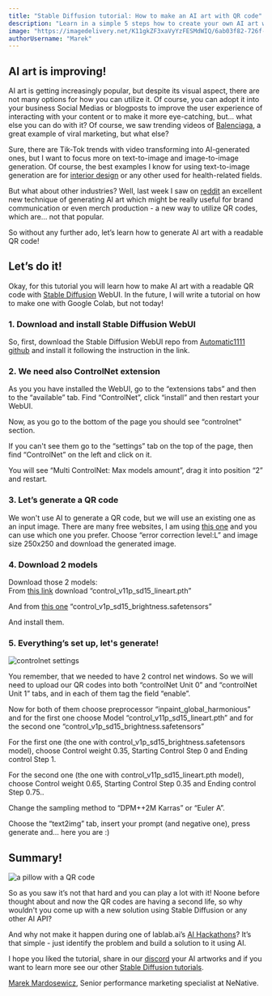 ```yaml
---
title: "Stable Diffusion tutorial: How to make an AI art with QR code"
description: "Learn in a simple 5 steps how to create your own AI art with a QR code using Stable Diffusion!"
image: "https://imagedelivery.net/K11gkZF3xaVyYzFESMdWIQ/6ab03f82-726f-45f5-f48b-2d31a8617100/full"
authorUsername: "Marek"
---
```



## AI art is improving!

AI art is getting increasingly popular, but despite its visual aspect, there are not many options for how you can utilize it. Of course, you can adopt it into your business Social Medias or blogposts to improve the user experience of interacting with your content or to make it more eye-catching, but… what else you can do with it? Of course, we saw trending videos of [Balenciaga](https://www.youtube.com/watch?v=iE39q-IKOzA), a great example of viral marketing, but what else?

Sure, there are Tik-Tok trends with video transforming into AI-generated ones, but I want to focus more on text-to-image and image-to-image generation. Of course, the best examples I know for using text-to-image generation are for [interior design](https://lablab.ai/blog/the-best-7-ai-interior-design-tools) or any other used for health-related fields. 

But what about other industries? Well, last week I saw on [reddit](https://www.reddit.com/r/StableDiffusion/comments/141hg9x/controlnet_for_qr_code/) an excellent new technique of generating AI art which might be really useful for brand communication or even merch production - a new way to utilize QR codes, which are… not that popular.

So without any further ado, let’s learn how to generate AI art with a readable QR code!

## Let’s do it!

Okay, for this tutorial you will learn how to make AI art with a readable QR code with [Stable Diffusion](https://lablab.ai/tech/stable-diffusion) WebUI. In the future, I will write a tutorial on how to make one with Google Colab, but not today!

### 1. Download and install Stable Diffusion WebUI

So, first, download the Stable Diffusion WebUI repo from [Automatic1111 github](https://github.com/AUTOMATIC1111/stable-diffusion-webui) and install it following the instruction in the link. 

### 2. We need also ControlNet extension

As you you have installed the WebUI, go to the “extensions tabs” and then to the “available” tab. Find “ControlNet”, click “install” and then restart your WebUI.

Now, as you go to the bottom of the page you should see “controlnet” section.

If you can't see them go to the “settings” tab on the top of the page, then find “ControlNet” on the left and click on it.  

You will see “Multi ControlNet: Max models amount”, drag it into position “2” and restart.

### 3. Let’s generate a QR code

We won't use AI to generate a QR code, but we will use an existing one as an input image. There are many free websites, I am using [this one](https://dnschecker.org/qr-code-generator.php) and you can use which one you prefer. Choose “error correction level:L” and image size 250x250 and download the generated image.

### 4. Download 2 models

Download those 2 models: \
From [this link](https://huggingface.co/lllyasviel/ControlNet-v1-1/tree/main) download “control_v11p_sd15_lineart.pth”

And from [this one](https://huggingface.co/ioclab/ioc-controlnet/tree/main/models) “control_v1p_sd15_brightness.safetensors”

And install them.

### 5. Everything’s set up, let's generate!

<Img src="https://imagedelivery.net/K11gkZF3xaVyYzFESMdWIQ/90c5b844-8e0c-4eeb-0619-dde6e2da4e00/full" alt="controlnet settings" />

You remember, that we needed to have 2 control net windows. So we will need to upload our QR codes into both “controlNet Unit 0” and “controlNet Unit 1” tabs, and in each of them tag the field “enable”.

Now for both of them choose preprocessor “inpaint_global_harmonious” and for the first one choose Model “control_v11p_sd15_lineart.pth” and for the second one “control_v1p_sd15_brightness.safetensors”

For the first one (the one with control_v1p_sd15_brightness.safetensors model), choose Control weight 0.35, Starting Control Step 0 and Ending control Step 1.

For the second one (the one with control_v11p_sd15_lineart.pth model), choose Control weight 0.65, Starting Control Step 0.35 and Ending control Step 0.75..

Change the sampling method to “DPM++2M Karras” or “Euler A”.

Choose the “text2img” tab, insert your prompt (and negative one), press generate and… here you are :)

## Summary!

<Img src="https://imagedelivery.net/K11gkZF3xaVyYzFESMdWIQ/25809b94-2383-4afe-43fe-a8249fecb000/full" alt="a pillow with a QR code" />

So as you saw it’s not that hard and you can play a lot with it! Noone before thought about and now the QR codes are having a second life, so why wouldn't you come up with a new solution using Stable Diffusion or any other AI API?

And why not make it happen during one of lablab.ai’s [AI Hackathons](https://lablab.ai/event)? It’s that simple - just identify the problem and build a solution to it using AI.

I hope you liked the tutorial, share in our [discord](https://discord.gg/sF28HFqa) your AI artworks and if you want to learn more see our other [Stable Diffusion tutorials](https://lablab.ai/t/tech/stable-diffusion).

[Marek Mardosewicz](https://www.linkedin.com/in/marek-mardosewicz-31a0ba98/), Senior performance marketing specialist at NeNative.
